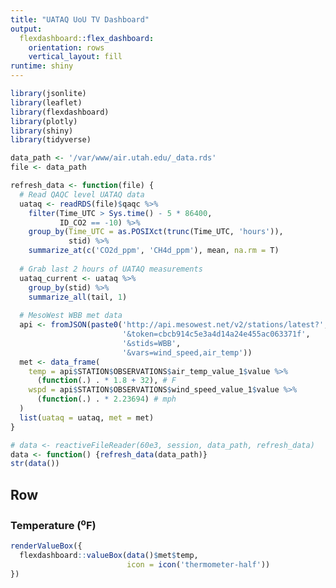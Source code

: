 ```yaml
---
title: "UATAQ UoU TV Dashboard"
output: 
  flexdashboard::flex_dashboard:
    orientation: rows
    vertical_layout: fill
runtime: shiny
---
```


<style>
.navbar-header {
background: red;
}
</style>

```r
library(jsonlite)
library(leaflet)
library(flexdashboard)
library(plotly)
library(shiny)
library(tidyverse)

data_path <- '/var/www/air.utah.edu/_data.rds'
file <- data_path

refresh_data <- function(file) {
  # Read QAQC level UATAQ data
  uataq <- readRDS(file)$qaqc %>%
    filter(Time_UTC > Sys.time() - 5 * 86400,
           ID_CO2 == -10) %>%
    group_by(Time_UTC = as.POSIXct(trunc(Time_UTC, 'hours')),
             stid) %>%
    summarize_at(c('CO2d_ppm', 'CH4d_ppm'), mean, na.rm = T)
  
  # Grab last 2 hours of UATAQ measurements
  uataq_current <- uataq %>%
    group_by(stid) %>%
    summarize_all(tail, 1)
  
  # MesoWest WBB met data
  api <- fromJSON(paste0('http://api.mesowest.net/v2/stations/latest?',
                         '&token=cbcb914c5e3a4d14a24e455ac063371f',
                         '&stids=WBB',
                         '&vars=wind_speed,air_temp'))
  met <- data_frame(
    temp = api$STATION$OBSERVATIONS$air_temp_value_1$value %>%
      (function(.) . * 1.8 + 32), # F
    wspd = api$STATION$OBSERVATIONS$wind_speed_value_1$value %>%
      (function(.) . * 2.23694) # mph
  )
  list(uataq = uataq, met = met)
}

# data <- reactiveFileReader(60e3, session, data_path, refresh_data)
data <- function() {refresh_data(data_path)}
str(data())
```

Row
-----------------------------------------------------------------------

### Temperature (<sup>o</sup>F)

```r
renderValueBox({
  flexdashboard::valueBox(data()$met$temp,
                          icon = icon('thermometer-half'))
})
```
